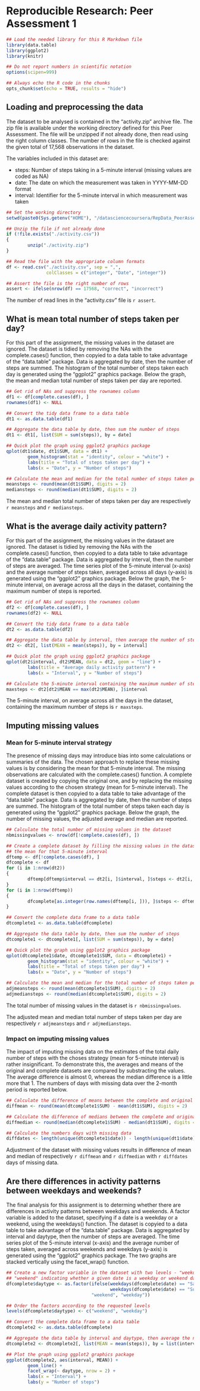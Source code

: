 # Reproducible Research: Peer Assessment 1

```r

## Load the needed library for this R Markdown file
library(data.table)
library(ggplot2)
library(knitr)

## Do not report numbers in scientific notation
options(scipen=999)

## Always echo the R code in the chunks
opts_chunk$set(echo = TRUE, results = "hide")
```


## Loading and preprocessing the data

The dataset to be analysed is contained in the "activity.zip" archive file. The
zip file is available under the working directory defined for this Peer
Assessment. The file will be unzipped if not already done, then read using the
right column classes. The number of rows in the file is checked against the
given total of 17,568 observations in the dataset.

The variables included in this dataset are:

* steps: Number of steps taking in a 5-minute interval (missing values are coded as NA)
* date: The date on which the measurement was taken in YYYY-MM-DD format
* interval: Identifier for the 5-minute interval in which measurement was taken


```r
## Set the working directory
setwd(paste0(Sys.getenv("HOME"), "/datasciencecoursera/RepData_PeerAssessment1"))

## Unzip the file if not already done
if (!file.exists("./activity.csv"))
{
        unzip("./activity.zip")
}

## Read the file with the appropriate column formats
df <- read.csv("./activity.csv", sep = ",",
               colClasses = c("integer", "Date", "integer"))

## Assert the file is the right number of rows
assert <- ifelse(nrow(df) == 17568, "correct", "incorrect")
```

The number of read lines in the "activity.csv" file is `r assert`.


## What is mean total number of steps taken per day?

For this part of the assignment, the missing values in the dataset are ignored.
The dataset is tidied by removing the NAs with the complete.cases() function,
then copyied to a data table to take advantage of the "data.table" package.
Data is aggregated by date, then the number of steps are summed. The histogram
of the total number of steps taken each day is generated using the "ggplot2"
graphics package. Below the graph, the mean and median total number of steps
taken per day are reported.


```r
## Get rid of NAs and suppress the rownames column
df1 <- df[complete.cases(df), ]
rownames(df1) <- NULL

## Convert the tidy data frame to a data table
dt1 <- as.data.table(df1)

## Aggregate the data table by date, then sum the number of steps
dt1 <- dt1[, list(SUM = sum(steps)), by = date]

## Quick plot the graph using ggplot2 graphics package
qplot(dt1$date, dt1$SUM, data = dt1) +
        geom_histogram(stat = "identity", colour = "white") +
        labs(title = "Total of steps taken per day") +
        labs(x = "Date", y = "Number of steps")

## Calculate the mean and median for the total number of steps taken per day
meansteps <- round(mean(dt1$SUM), digits = 2)
mediansteps <- round(median(dt1$SUM), digits = 2)
```

The mean and median total number of steps taken per day are respectively `r meansteps` and `r mediansteps`.


## What is the average daily activity pattern?

For this part of the assignment, the missing values in the dataset are ignored.
The dataset is tidied by removing the NAs with the complete.cases() function,
then copyied to a data table to take advantage of the "data.table" package.
Data is aggregated by interval, then the number of steps are averaged. The time
series plot of the 5-minute interval (x-axis) and the average number of steps
taken, averaged across all days (y-axis) is generated using the "ggplot2"
graphics package. Below the graph, the 5-minute interval, on average across all
the days in the dataset, containing the maximum number of steps is reported.


```r
## Get rid of NAs and suppress the rownames column
df2 <- df[complete.cases(df), ]
rownames(df2) <- NULL

## Convert the tidy data frame to a data table
dt2 <- as.data.table(df2)

## Aggregate the data table by interval, then average the number of steps
dt2 <- dt2[, list(MEAN = mean(steps)), by = interval]

## Quick plot the graph using ggplot2 graphics package
qplot(dt2$interval, dt2$MEAN, data = dt2, geom = "line") +
        labs(title = "Average daily activity pattern") +
        labs(x = "Interval", y = "Number of steps")

## Calculate the 5-minute interval containing the maximum number of steps
maxsteps <- dt2[dt2$MEAN == max(dt2$MEAN), ]$interval
```

The 5-minute interval, on average across all the days in the dataset, containing the maximum number of steps is `r maxsteps`.


## Imputing missing values

### Mean for 5-minute interval strategy

The presence of missing days may introduce bias into some calculations or
summaries of the data. The chosen approach to replace these missing values is by
considering the mean for that 5-minute interval. The missing observations are
calculated with the complete.cases() function. A complete dataset is created by
copying the original one, and by replacing the missing values according to the
chosen strategy (mean for 5-minute interval). The complete dataset is then
copyied to a data table to take advantage of the "data.table" package. Data is
aggregated by date, then the number of steps are summed. The histogram of the
total number of steps taken each day is generated using the "ggplot2" graphics
package. Below the graph, the number of missing values, the adjusted average and
median are reported.


```r
## Calculate the total number of missing values in the dataset
nbmissingvalues <- nrow(df[!complete.cases(df), ])

## Create a complete dataset by filling the missing values in the dataset using
## the mean for that 5-minute interval
dftemp <- df[!complete.cases(df), ]
dfcomplete <- df
for (i in 1:nrow(dt2))
{
        dftemp[dftemp$interval == dt2[i, ]$interval, ]$steps <- dt2[i, ]$MEAN
}
for (i in 1:nrow(dftemp))
{
        dfcomplete[as.integer(row.names(dftemp[i, ])), ]$steps <- dftemp[i, ]$steps
}

## Convert the complete data frame to a data table
dtcomplete1 <- as.data.table(dfcomplete)

## Aggregate the data table by date, then sum the number of steps
dtcomplete1 <- dtcomplete1[, list(SUM = sum(steps)), by = date]

## Quick plot the graph using ggplot2 graphics package
qplot(dtcomplete1$date, dtcomplete1$SUM, data = dtcomplete1) +
        geom_histogram(stat = "identity", colour = "white") +
        labs(title = "Total of steps taken per day") +
        labs(x = "Date", y = "Number of steps")

## Calculate the mean and median for the total number of steps taken per day
adjmeansteps <- round(mean(dtcomplete1$SUM), digits = 2)
adjmediansteps <- round(median(dtcomplete1$SUM), digits = 2)
```

The total number of missing values in the dataset is `r nbmissingvalues`.

The adjusted mean and median total number of steps taken per day are respectively `r adjmeansteps` and `r adjmediansteps`.


### Impact on imputing missing values

The impact of imputing missing data on the estimates of the total daily number
of steps with the choses strategy (mean for 5-minute interval) is rather
insignificant. To demonstrate this, the averages and means of the original and
complete datasets are compared by substracting the values. The average
difference is almost 0, whereas the median difference is a little more that 1.
The numbers of days with missing data over the 2-month period is reported below.


```r
## Calculate the difference of means between the complete and original datasets
diffmean <- round(mean(dtcomplete1$SUM) - mean(dt1$SUM), digits = 2)

## Calculate the difference of medians between the complete and original datasets
diffmedian <- round(median(dtcomplete1$SUM) - median(dt1$SUM), digits = 2)

## Calculate the numbers days with missing data
diffdates <- length(unique(dtcomplete1$date)) - length(unique(dt1$date))
```

Adjustment of the dataset with missing values results in difference of mean and median of respectively `r diffmean` and `r diffmedian` with `r diffdates` days of missing data.


## Are there differences in activity patterns between weekdays and weekends?

The final analysis for this assignment is to determing whether there are
differences in activity patterns between weekdays and weekends. A factor
variable is added to the dataset, specifying if a date is a weekday or a
weekend, using the weekdays() function. The dataset is copyied to a data table
to take advantage of the "data.table" package. Data is aggregated by interval
and daytype, then the number of steps are averaged. The time series plot of the
5-minute interval (x-axis) and the average number of steps taken, averaged
across weekends and weekdays (y-axis) is generated using the "ggplot2"
graphics package. The two graphs are stacked vertically using the facet_wrap()
function.


```r
## Create a new factor variable in the dataset with two levels - "weekday" and
## "weekend" indicating whether a given date is a weekday or weekend day
dfcomplete$daytype <- as.factor(ifelse(weekdays(dfcomplete$date) == "Saturday" |
                                       weekdays(dfcomplete$date) == "Sunday",
                                "weekend", "weekday"))

## Order the factors according to the requested levels
levels(dfcomplete$daytype) <- c("weekend", "weekday")

## Convert the complete data frame to a data table
dtcomplete2 <- as.data.table(dfcomplete)

## Aggregate the data table by interval and daytype, then average the number of steps
dtcomplete2 <- dtcomplete2[, list(MEAN = mean(steps)), by = list(interval, daytype)]

## Plot the graph using ggplot2 graphics package
ggplot(dtcomplete2, aes(interval, MEAN)) +
        geom_line() +
        facet_wrap(~ daytype, nrow = 2) +
        labs(x = "Interval") +
        labs(y = "Number of steps")
```
